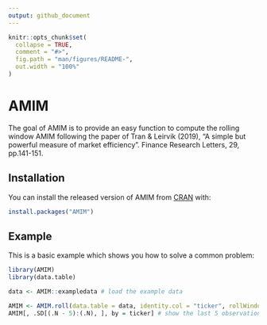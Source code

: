 ```yaml
---
output: github_document
---
```


<!-- README.md is generated from README.Rmd. Please edit that file -->

```r
knitr::opts_chunk$set(
  collapse = TRUE,
  comment = "#>",
  fig.path = "man/figures/README-",
  out.width = "100%"
)
```

# AMIM

<!-- badges: start -->
<!-- badges: end -->

The goal of AMIM is to provide an easy function to compute the rolling window AMIM following the paper of Tran & Leirvik (2019), "A simple but powerful measure of market efficiency". Finance Research Letters, 29, pp.141-151.

## Installation

You can install the released version of AMIM from [CRAN](https://CRAN.R-project.org) with:

``` r
install.packages("AMIM")
```

## Example

This is a basic example which shows you how to solve a common problem:

```r
library(AMIM)
library(data.table)

data <- AMIM::exampledata # load the example data

AMIM <- AMIM.roll(data.table = data, identity.col = "ticker", rollWindow = 60, Date.col = "Date", return.col = "RET", min.obs = 30, max.lag = 10)
AMIM[, .SD[(.N - 5):(.N), ], by = ticker] # show the last 5 observations for each ticker
```



